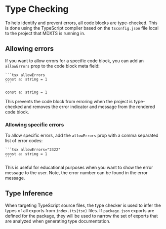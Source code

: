 # Type Checking

To help identify and prevent errors, all code blocks are type-checked. This is done using the TypeScript compiler based on the `tsconfig.json` file local to the project that MDXTS is running in.

## Allowing errors

If you want to allow errors for a specific code block, you can add an `allowErrors` prop to the code block meta field:

````mdx
```tsx allowErrors
const a: string = 1
```
````

```tsx allowErrors
const a: string = 1
```

This prevents the code block from erroring when the project is type-checked and removes the error indicator and message from the rendered code block.

### Allowing specific errors

To allow specific errors, add the `allowErrors` prop with a comma separated list of error codes:

````mdx
```tsx allowErrors="2322"
const a: string = 1
```
````

This is useful for educational purposes when you want to show the error message to the user. Note, the error number can be found in the error message.

## Type Inference

When targeting TypeScript source files, the type checker is used to infer the types of all exports from `index.(ts|tsx)` files. If `package.json` exports are defined for the package, they will be used to narrow the set of exports that are analyzed when generating type documentation.
